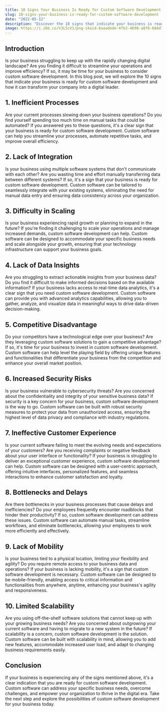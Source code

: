 ```yaml
---
title: 10 Signs Your Business Is Ready for Custom Software Development
slug: 10-signs-your-business-is-ready-for-custom-software-development
date: "2022-05-12"
description: "Discover the 10 signs that indicate your business is ready for custom software development and how it can transform your company into a digital leader."
image: https://i.ibb.co/V3L5cV1/png-skoid-6aaadede-4fb3-4698-a8f6-684d7786b067-sktid-a48cca56-e6da-484e-a814-9c849652bcb3-skt-2023-0.png
---
```


## Introduction

Is your business struggling to keep up with the rapidly changing digital landscape? Are you finding it difficult to streamline your operations and improve efficiency? If so, it may be time for your business to consider custom software development. In this blog post, we will explore the 10 signs that indicate your business is ready for custom software development and how it can transform your company into a digital leader.

## 1. Inefficient Processes

Are your current processes slowing down your business operations? Do you find yourself spending too much time on manual tasks that could be automated? If you answered yes to these questions, it's a clear sign that your business is ready for custom software development. Custom software can help you streamline your processes, automate repetitive tasks, and improve overall efficiency.

## 2. Lack of Integration

Is your business using multiple software systems that don't communicate with each other? Are you wasting time and effort manually transferring data between different systems? If so, it's a sign that your business is ready for custom software development. Custom software can be tailored to seamlessly integrate with your existing systems, eliminating the need for manual data entry and ensuring data consistency across your organization.

## 3. Difficulty in Scaling

Is your business experiencing rapid growth or planning to expand in the future? If you're finding it challenging to scale your operations and manage increased demands, custom software development can help. Custom software can be designed to accommodate your specific business needs and scale alongside your growth, ensuring that your technology infrastructure can support your business goals.

## 4. Lack of Data Insights

Are you struggling to extract actionable insights from your business data? Do you find it difficult to make informed decisions based on the available information? If your business lacks access to real-time data analytics, it's a clear sign that you need custom software development. Custom software can provide you with advanced analytics capabilities, allowing you to gather, analyze, and visualize data in meaningful ways to drive data-driven decision-making.

## 5. Competitive Disadvantage

Do your competitors have a technological edge over your business? Are they leveraging custom software solutions to gain a competitive advantage? If so, it's time for your business to invest in custom software development. Custom software can help level the playing field by offering unique features and functionalities that differentiate your business from the competition and enhance your overall market position.

## 6. Increased Security Risks

Is your business vulnerable to cybersecurity threats? Are you concerned about the confidentiality and integrity of your sensitive business data? If security is a key concern for your business, custom software development is the way to go. Custom software can be built with robust security measures to protect your data from unauthorized access, ensuring the highest level of data privacy and compliance with industry regulations.

## 7. Ineffective Customer Experience

Is your current software failing to meet the evolving needs and expectations of your customers? Are you receiving complaints or negative feedback about your user interface or functionality? If your business is struggling to deliver an exceptional customer experience, custom software development can help. Custom software can be designed with a user-centric approach, offering intuitive interfaces, personalized features, and seamless interactions to enhance customer satisfaction and loyalty.

## 8. Bottlenecks and Delays

Are there bottlenecks in your business processes that cause delays and inefficiencies? Do your employees frequently encounter roadblocks that hinder their productivity? If so, custom software development can address these issues. Custom software can automate manual tasks, streamline workflows, and eliminate bottlenecks, allowing your employees to work more efficiently and effectively.

## 9. Lack of Mobility

Is your business tied to a physical location, limiting your flexibility and agility? Do you require remote access to your business data and operations? If your business is lacking mobility, it's a sign that custom software development is necessary. Custom software can be designed to be mobile-friendly, enabling access to critical information and functionalities from anywhere, anytime, enhancing your business's agility and responsiveness.

## 10. Limited Scalability

Are you using off-the-shelf software solutions that cannot keep up with your growing business needs? Are you concerned about outgrowing your current software and having to migrate to a new system in the future? If scalability is a concern, custom software development is the solution. Custom software can be built with scalability in mind, allowing you to add new features, accommodate increased user load, and adapt to changing business requirements easily.

## Conclusion

If your business is experiencing any of the signs mentioned above, it's a clear indication that you are ready for custom software development. Custom software can address your specific business needs, overcome challenges, and empower your organization to thrive in the digital era. Take the next step and explore the possibilities of custom software development for your business today.